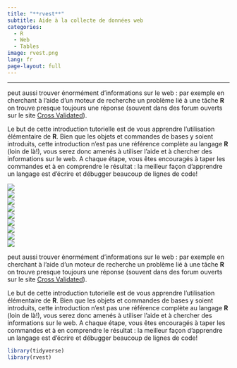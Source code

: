 ```yaml
---
title: "**rvest**"
subtitle: Aide à la collecte de données web
categories:
  - R
  - Web
  - Tables
image: rvest.png
lang: fr
page-layout: full
---
```


----------------------


peut aussi trouver énormément d'informations sur le web : par exemple en cherchant à l'aide d'un moteur de recherche un problème lié à une tâche **R** on trouve presque toujours une réponse (souvent dans des forum ouverts sur le site [Cross Validated](https://stats.stackexchange.com/)).

Le but de cette introduction tutorielle est de vous apprendre l'utilisation élémentaire de **R**. Bien que les objets et commandes de bases y soient introduits, cette introduction n'est pas une référence complète au langage **R** (loin de là!), vous serez donc amenés à utiliser l'aide et à chercher des informations sur le web. A chaque étape, vous êtes encouragés à taper les commandes et à en comprendre le résultat : la meilleur façon d'apprendre un langage est d'écrire et débugger beaucoup de lignes de code!


::: {.grid}
::: {.g-col-2}
<div style="margin-top: auto;"><a href="rvest.qmd">![](rvest.png)</a></div>
:::
::: {.g-col-2}

:::
::: {.g-col-2}
<div style="margin-top: auto;"><a href="rvest.qmd" class="card-link third-color-link heading-font">![](rvest.png)</a></div>
:::
::: {.g-col-2}

:::
::: {.g-col-2}
<div style="margin-top: auto;"><a href="rvest.qmd" class="card-link third-color-link heading-font">![](rvest.png)</a></div>
:::
::: {.g-col-2}

:::

::: {.g-col-2}

:::
::: {.g-col-2}
<div style="margin-top: auto;"><a href="rvest.qmd" class="card-link third-color-link heading-font">![](rvest.png)</a></div>
:::
::: {.g-col-2}

:::
::: {.g-col-2}
<div style="margin-top: auto;"><a href="rvest.qmd" class="card-link third-color-link heading-font">![](rvest.png)</a></div>
:::
::: {.g-col-2}

:::
::: {.g-col-2}
<div style="margin-top: auto;"><a href="rvest.qmd" class="card-link third-color-link heading-font">![](rvest.png)</a></div>
:::

::: {.g-col-2}
<div style="margin-top: auto;"><a href="rvest.qmd" class="card-link third-color-link heading-font">![](rvest.png)</a></div>
:::
::: {.g-col-2}

:::
::: {.g-col-2}
<div style="margin-top: auto;"><a href="rvest.qmd" class="card-link third-color-link heading-font">![](rvest.png)</a></div>
:::
::: {.g-col-2}

:::
::: {.g-col-2}
<div style="margin-top: auto;"><a href="rvest.qmd" class="card-link third-color-link heading-font">![](rvest.png)</a></div>
:::
::: {.g-col-2}

:::

::: {.g-col-8}
<div class="card-body d-flex flex-column"> 
<div style="margin-top: auto;"><p class="card-text">peut aussi trouver énormément d'informations sur le web : par exemple en cherchant à l'aide d'un moteur de recherche un problème lié à une tâche **R** on trouve presque toujours une réponse (souvent dans des forum ouverts sur le site [Cross Validated](https://stats.stackexchange.com/)).

Le but de cette introduction tutorielle est de vous apprendre l'utilisation élémentaire de **R**. Bien que les objets et commandes de bases y soient introduits, cette introduction n'est pas une référence complète au langage **R** (loin de là!), vous serez donc amenés à utiliser l'aide et à chercher des informations sur le web. A chaque étape, vous êtes encouragés à taper les commandes et à en comprendre le résultat : la meilleur façon d'apprendre un langage est d'écrire et débugger beaucoup de lignes de code!</p>
</div></div>
:::
:::




```r
library(tidyverse)
library(rvest)
```
